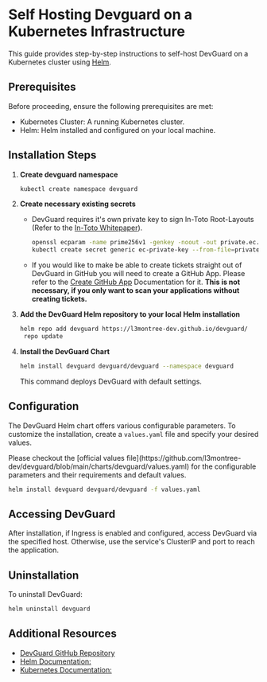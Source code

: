  

# Self Hosting Devguard on a Kubernetes Infrastructure

This guide provides step-by-step instructions to self-host DevGuard on a Kubernetes cluster using [Helm](https://helm.sh/).

## Prerequisites
Before proceeding, ensure the following prerequisites are met:

- Kubernetes Cluster: A running Kubernetes cluster.
- Helm: Helm installed and configured on your local machine.

## Installation Steps
1. **Create devguard namespace**
    ```bash
    kubectl create namespace devguard
    ```
2. **Create necessary existing secrets**
    - DevGuard requires it's own private key to sign In-Toto Root-Layouts (Refer to the [In-Toto Whitepaper](/concepts/in-toto)).
       ```bash
       openssl ecparam -name prime256v1 -genkey -noout -out private.ec.key # generate an EC-Private key
       kubectl create secret generic ec-private-key --from-file=privateKey=private.ec.key -n devguard # create a secret with the private key
       ```
    - If you would like to make be able to create tickets straight out of DevGuard in GitHub you will need to create a GitHub App. Please refer to the [Create GitHub App](/self-hosting-devguard/create-github-app) Documentation for it. **This is not necessary, if you only want to scan your applications without creating tickets.**

3. **Add the DevGuard Helm repository to your local Helm installation**
    ```bash
    helm repo add devguard https://l3montree-dev.github.io/devguard/
     repo update
    ```
4. **Install the DevGuard Chart**
    ```bash
    helm install devguard devguard/devguard --namespace devguard
    ```

    This command deploys DevGuard with default settings.

## Configuration

The DevGuard Helm chart offers various configurable parameters. To customize the installation, create a `values.yaml` file and specify your desired values.

<Callout emoji="💡">
Please checkout the [official values file](https://github.com/l3montree-dev/devguard/blob/main/charts/devguard/values.yaml) for the configurable parameters and their requirements and default values.
</Callout>



```bash
helm install devguard devguard/devguard -f values.yaml
```

## Accessing DevGuard

After installation, if Ingress is enabled and configured, access DevGuard via the specified host. Otherwise, use the service's ClusterIP and port to reach the application.

## Uninstallation

To uninstall DevGuard:

```bash
helm uninstall devguard
```


## Additional Resources

- [DevGuard GitHub Repository](https://github.com/l3montree-dev/devguard)
- [Helm Documentation:](https://helm.sh/docs/)
- [Kubernetes Documentation:](https://kubernetes.io/docs/)
